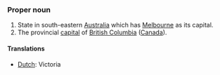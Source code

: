 ===Proper noun===
#State in south-eastern [[Australia]] which has [[Melbourne]] as its capital.
#The provincial [[capital]] of [[British Columbia]] ([[Canada]]).

====Translations====
*[[Dutch]]: Victoria
